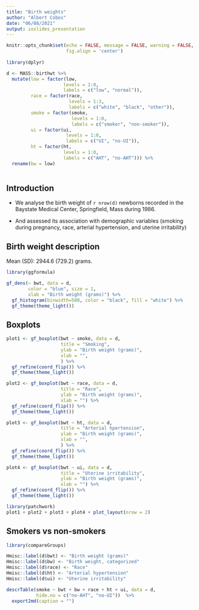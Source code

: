 ```yaml
---
title: "Birth weights"
author: "Albert Cobos"
date: "06/08/2021"
output: ioslides_presentation
---
```


```r
knitr::opts_chunk$set(echo = FALSE, message = FALSE, warning = FALSE,
                      fig.align = 'center')
                      
library(dplyr)

d <- MASS::birthwt %>%
  mutate(low = factor(low, 
                     levels = 1:0, 
                     labels = c("low", "normal")),
         race = factor(race, 
                       levels = 1:3,
                       labels = c("white", "black", "other")),
         smoke = factor(smoke, 
                        levels = 1:0, 
                        labels = c("smoker", "non-smoker")),
         ui = factor(ui, 
                      levels = 1:0, 
                      labels = c("UI", "no-UI")),
         ht = factor(ht, 
                     levels = 1:0, 
                     labels = c("AHT", "no-AHT"))) %>% 
  rename(bw = low)
                     
```

## Introduction

- We analyse the birth weight of `r nrow(d)` newborns recorded in the Baystate Medical Center, Springfield, Mass during 1986.

- And assessed its association with demographic variables (smoking during pregnancy, race, arterial hypertension, and uterine irritability)


## Birth weight description

Mean (SD): 2944.6 (729.2) grams.

```r
library(ggformula)

gf_dens(~ bwt, data = d, 
        color = "blue", size = 1,
        xlab = "Birth weight (grams)") %>% 
  gf_histogram(binwidth=500, color = "black", fill = "white") %>% 
  gf_theme(theme_light())
```


## Boxplots

```r
plot1 <- gf_boxplot(bwt ~ smoke, data = d,
                    title = "Smoking",
                    ylab = "Birth weight (grams)",    
                    xlab = "",
                    ) %>%    
  gf_refine(coord_flip()) %>%
  gf_theme(theme_light())    

plot2 <- gf_boxplot(bwt ~ race, data = d,
                    title = "Race",
                    ylab = "Birth weight (grams)",    
                    xlab = "") %>%  
  gf_refine(coord_flip()) %>%
  gf_theme(theme_light())

plot3 <- gf_boxplot(bwt ~ ht, data = d,
                    title = "Arterial hpertension",
                    ylab = "Birth weight (grams)",    
                    xlab = "",
                    ) %>%         
  gf_refine(coord_flip()) %>%
  gf_theme(theme_light())    

plot4 <- gf_boxplot(bwt ~ ui, data = d,
                    title = "Uterine irritability",
                    ylab = "Birth weight (grams)",    
                    xlab = "") %>%
  gf_refine(coord_flip()) %>%
  gf_theme(theme_light())

library(patchwork)
plot1 + plot2 + plot3 + plot4 + plot_layout(nrow = 2)
```


## Smokers vs non-smokers {.smaller}

```r
library(compareGroups)

Hmisc::label(d$bwt) <- "Birth weight (grams)"
Hmisc::label(d$bw) <- "Birth weight, categorized"
Hmisc::label(d$race) <- "Race"
Hmisc::label(d$ht) <- "Arterial hypertension"
Hmisc::label(d$ui) <- "Uterine irritability"

descrTable(smoke ~ bwt + bw + race + ht + ui, data = d,
           hide.no = c("no-AHT", "no-UI"))  %>%   
  export2md(caption = "")
```
